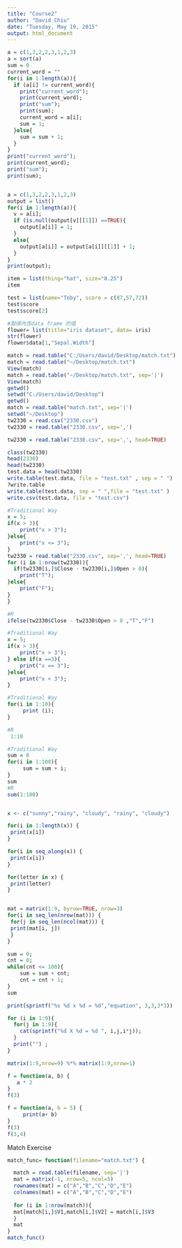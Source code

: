 ```yaml
---
title: "Course2"
author: "David Chiu"
date: "Tuesday, May 19, 2015"
output: html_document
---
```



```r
a = c(1,3,2,2,3,1,2,3)
a = sort(a)
sum = 0
current_word = ""
for(i in 1:length(a)){
  if (a[i] != current_word){   
    print("current_word");
    print(current_word);
    print("sum");
    print(sum);
    current_word = a[i];
    sum = 1;
  }else{
    sum = sum + 1;
  }
}
print("current_word");
print(current_word);
print("sum");
print(sum);


a = c(1,3,2,2,3,1,2,3)
output = list()
for(i in 1:length(a)){
  v = a[i];
  if (is.null(output[v][[1]]) ==TRUE){   
    output[a[i]] = 1;
  }
  else{
    output[a[i]] = output[a[i]][[1]] + 1;
  }
}
print(output);
```

```r
item = list(thing="hat", size="8.25") 
item

test = list(name="Toby", score = c(87,57,72)) 
test$score
test$score[2]

#取得內含data frame 的值
flower= list(title="iris dataset", data= iris)
str(flower)
flower$data[1,"Sepal.Width"]
```


```r

match = read.table("C:/Users/david/Desktop/match.txt")
match = read.table("~/Desktop/match.txt")
View(match)
match = read.table("~/Desktop/match.txt", sep='|')
View(match)
getwd()
setwd("C:/Users/david/Desktop")
getwd()
match = read.table("match.txt", sep='|')
setwd("~/Desktop")
tw2330 = read.csv("2330.csv")
tw2330 = read.table("2330.csv", sep=',')

tw2330 = read.table("2330.csv", sep=',', head=TRUE)

class(tw2330)
head(2330)
head(tw2330)
test.data = head(tw2330)
write.table(test.data, file = "test.txt" , sep = " ")
?write.table
write.table(test.data, sep = " ",file = "test.txt" )
write.csv(test.data, file = "test.csv")
```

```r
#Traditional Way
x = 5;
if(x > 3){ 
    print("x > 3");
}else{
    print("x <= 3");
}
tw2330 = read.table("2330.csv", sep=',', head=TRUE)
for (i in 1:nrow(tw2330)){
  if(tw2330[i,]$Close - tw2330[i,]$Open > 0){ 
    print("T");
}else{
    print("F");
}
}

#R
ifelse(tw2330$Close - tw2330$Open > 0 ,"T","F")

#Traditional Way
x = 5;
if(x > 3){ 
    print("x > 3");
} else if(x ==3){
    print("x == 3");
}else{
    print("x < 3");
}

#Traditional Way
for(i in 1:10){
     print (i);
}

#R
 1:10

#Traditional Way
sum = 0
for(i in 1:100){
     sum = sum + i;
}
sum
#R
sum(1:100)


x <- c("sunny","rainy", "cloudy", "rainy", "cloudy")

for(i in 1:length(x)) {
 print(x[i])
}

for(i in seq_along(x)) {
 print(x[i])
}

for(letter in x) {
 print(letter)
}


mat = matrix(1:9, byrow=TRUE, nrow=3)
for(i in seq_len(nrow(mat))) {
 for(j in seq_len(ncol(mat))) {
 print(mat[i, j])
 } 
}

sum = 0;
cnt = 0;
while(cnt <= 100){
    sum = sum + cnt;
    cnt = cnt + 1;
}
sum

print(sprintf("%s %d x %d = %d","equation", 3,3,3*3))
```


```r
for (i in 1:9){
  for(j in 1:9){
    cat(sprintf("%d X %d = %d ", i,j,i*j));
  }
  print("") ;
}

matrix(1:9,nrow=9) %*% matrix(1:9,nrow=1)
```

```r
f = function(a, b) {
   a * 2
}
f(3)

f = function(a, b = 5) {
     print(a+ b)
}
f(3)
f(3,4)
```

Match Exercise
```r
match_func= function(filename="match.txt") {

  match = read.table(filename, sep='|')
  mat = matrix(-1, nrow=5, ncol=5)
  rownames(mat) = c("A","B","C","D","E")
  colnames(mat) = c("A","B","C","D","E")
  
  for (i in 1:nrow(match)){
  mat[match[i,]$V1,match[i,]$V2] = match[i,]$V3
  }
  mat
}
match_func()
```
